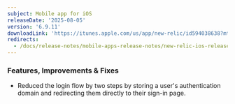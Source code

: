 ```yaml
---
subject: Mobile app for iOS
releaseDate: '2025-08-05'
version: '6.9.11'
downloadLink: 'https://itunes.apple.com/us/app/new-relic/id594038638?mt=8'
redirects:
  - /docs/release-notes/mobile-apps-release-notes/new-relic-ios-release-notes/new-relic-ios-6101
---
```


### Features, Improvements & Fixes
- Reduced the login flow by two steps by storing a user's authentication domain and redirecting them directly to their sign-in page.

